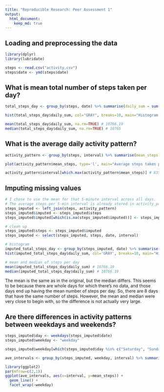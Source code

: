 ```yaml
---
title: "Reproducible Research: Peer Assessment 1"
output: 
  html_document:
    keep_md: true
---
```



## Loading and preprocessing the data
```r
library(dplyr)
library(lubridate)

steps <- read.csv("activity.csv")
steps$date <- ymd(steps$date)
```
## What is mean total number of steps taken per day?
```r
total_steps_day <- group_by(steps, date) %>% summarise(daily_sum = sum(steps))

hist(total_steps_day$daily_sum, col="GRAY", breaks=10, main="Histogram of total steps taken per day", xlab="step count")

mean(total_steps_day$daily_sum, na.rm=TRUE) # 10766.19
median(total_steps_day$daily_sum, na.rm=TRUE) # 10765
```

## What is the average daily activity pattern?
```r

activity_pattern <- group_by(steps, interval) %>% summarise(mean_steps = mean(steps, na.rm=TRUE))

plot(activity_pattern$mean_steps, type='l', main="Average steps taken per five-minute interval", xlab="time interval", ylab="average steps")

activity_pattern$interval[which.max(activity_pattern$mean_steps)] # 835, so 8:35am
```

## Imputing missing values
```r
# I chose to use the mean for that 5-minute interval across all days.
# The average steps per 5-min interval is already stored in activity_pattern, so we just have to join those two datasets.
steps_imputed <- left_join(steps, activity_pattern)
steps_imputed$imputed <- steps_imputed$steps
steps_imputed$imputed[which(is.na(steps_imputed$imputed))] <- steps_imputed$mean_steps[which(is.na(steps_imputed$imputed))]

# clean up
steps_imputed$steps <- steps_imputed$imputed
steps_imputed <- select(steps_imputed, steps, date, interval)

# histogram
imputed_total_steps_day <- group_by(steps_imputed, date) %>% summarise(daily_sum = sum(steps))
hist(imputed_total_steps_day$daily_sum, col='GRAY', breaks=10, main="Histogram of total steps taken per day", xlab="step count")

# mean and median of steps per day
mean(imputed_total_steps_day$daily_sum) # 10766.19
median(imputed_total_steps_day$daily_sum) # 10766.19
```

The mean is the same as in the original, but the median differs.  This seems to be because there are whole days for which there's no data, and those days end up having the mean number of steps per day.  So, there are 8 days that have the same number of steps.  However, the mean and median were very close to begin with, so the difference is not actually very large.

## Are there differences in activity patterns between weekdays and weekends?
```r
steps_imputed$day <- weekdays(steps_imputed$date)
steps_imputed$weekday <- "weekday"

steps_imputed$weekday[which(steps_imputed$day %in% c("Saturday", "Sunday"))] <- "weekend"

ave_intervals <- group_by(steps_imputed, weekday, interval) %>% summarise(mean_steps = mean(steps))

library(ggplot2)
par(mfrow=c(2,1))
ggplot(ave_intervals, aes(x=interval, y=mean_steps)) +
  geom_line() +
  facet_wrap(~weekday)
 ```


